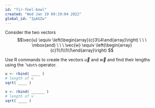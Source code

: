 ```yaml
---
id: "fir-feel-bowl"
created: "Wed Jan 19 09:19:04 2022"
global_id: "IpAGZw"
---
```



Consider the two vectors 
$$\vec{u} \equiv \left(\begin{array}{c}3\\4\end{array}\right) \  \  \ \mbox{and}  \ \ \ \vec{w} \equiv \left(\begin{array}{c}1\\1\\1\\1\end{array}\right)
$$



Use R commands to create the vectors $\vec{u}$ and $\vec{w}$ and find their lengths using the ``%dot%` operator.

```r
u <- rbind( ____ )
# length of u
sqrt( ____ )

v <- rbind( ______ )
# length of v
sqrt( ____ )
```
